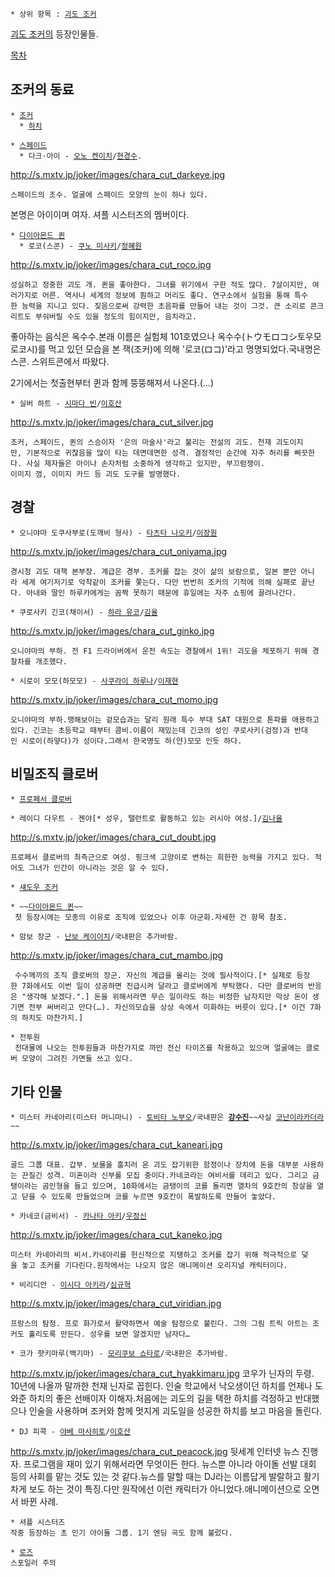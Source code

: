  * 상위 항목 : [[괴도 조커]]

[[괴도 조커]]의 등장인물들.

[[목차]]


== 조커의 동료 ==
 * [[조커(괴도 조커)|조커]] 
   * [[하치(괴도 조커)|하치]]

 * [[스페이드(괴도 조커)|스페이드]] 
   * 다크·아이 - [[오노 켄이치]]/[[현경수]].
http://s.mxtv.jp/joker/images/chara_cut_darkeye.jpg
 스페이드의 조수. 얼굴에 스페이드 모양의 눈이 하나 있다.
본명은 아이이며 여자. 셔플 시스터즈의 멤버이다.

 * [[다이아몬드 퀸]]
   * 로코(스콘) - [[쿠노 미사키]]/[[정혜원(성우)|정혜원]]
http://s.mxtv.jp/joker/images/chara_cut_roco.jpg
 성실하고 정중한 괴도 개. 퀸을 좋아한다. 그녀를 위기에서 구한 적도 많다. 7살이지만, 여러가지로 어른. 역사나 세계의 정보에 훤하고 머리도 좋다. 연구소에서 실험을 통해 특수한 능력을 지니고 있다. 짖음으로써 강력한 초음파를 만들어 내는 것이 그것. 큰 소리로 콘크리트도 부숴버릴 수도 있을 정도의 힘이지만, 음치라고.
좋아하는 음식은 옥수수.본래 이름은 실험체 101호였으나 옥수수(トウモロコシ토우모로코시)를 먹고 있던 모습을 본 잭(조커)에 의해 '로코(ロコ)'라고 명명되었다.국내명은 스콘. 스위트콘에서 따왔다.

2기에서는 첫출현부터 퀸과 함께 뚱뚱해져서 나온다.(…)

 * 실버 하트 - [[시마다 빈]]/[[이호산]]
http://s.mxtv.jp/joker/images/chara_cut_silver.jpg
 조커, 스페이드, 퀸의 스승이자 '은의 마술사'라고 불리는 전설의 괴도. 천재 괴도이지만, 기본적으로 귀찮음을 많이 타는 데면데면한 성격. 결정적인 순간에 자주 허리를 삐끗한다. 사실 제자들은 아이나 손자처럼 소중하게 생각하고 있지만, 부끄럼쟁이. 
 이미지 껌, 이미지 카드 등 괴도 도구를 발명했다.

== 경찰 ==
 * 오니야마 도쿠사부로(도깨비 형사) - [[타츠타 나오키]]/[[이장원]]
http://s.mxtv.jp/joker/images/chara_cut_oniyama.jpg
 경시청 괴도 대책 본부장. 계급은 경부. 조커를 잡는 것이 삶의 보람으로, 일본 뿐만 아니라 세계 여기저기로 악착같이 조커를 쫓는다. 다만 번번히 조커의 기적에 의해 실패로 끝난다. 아내와 딸인 하루카에게는 꼼짝 못하기 때문에 휴일에는 자주 쇼핑에 끌려나간다.

 * 쿠로사키 긴코(채이서) - [[하라 유코]]/[[김율]]
http://s.mxtv.jp/joker/images/chara_cut_ginko.jpg
 오니야마의 부하. 전 F1 드라이버에서 운전 속도는 경찰에서 1위! 괴도을 체포하기 위해 경찰차를 개조했다.

 * 시로이 모모(하모모) - [[사쿠라이 하루나]]/[[이재현(성우)|이재현]]
http://s.mxtv.jp/joker/images/chara_cut_momo.jpg
 오니야마의 부하.맹해보이는 겉모습과는 달리 원래 특수 부대 SAT 대원으로 톤파를 애용하고있다. 긴코는 초등학교 때부터 콤비.이름이 재밌는데 긴코의 성인 쿠로사키(검정)과 반대인 시로이(하얗다)가 성이다.그래서 한국명도 하(얀)모모 인듯 하다.

== 비밀조직 클로버 ==
 * [[프로페서 클로버]]

 * 레이디 다우트 - 젠야[* 성우, 탤런트로 활동하고 있는 러시아 여성.]/[[김나율]]
http://s.mxtv.jp/joker/images/chara_cut_doubt.jpg
 프로페서 클로버의 최측근으로 여성. 핑크색 고양이로 변하는 희한한 능력을 가지고 있다. 적어도 그녀가 인간이 아니라는 것은 알 수 있다.

 * [[섀도우 조커]] 

 * ~~[[다이아몬드 퀸]]~~
  첫 등장시에는 모종의 이유로 조직에 있었으나 이후 아군화.자세한 건 항목 참조.

 * 맘보 장군 - [[난보 케이이치]]/국내판은 추가바람.
http://s.mxtv.jp/joker/images/chara_cut_mambo.jpg
  수수께끼의 조직 클로버의 장군. 자신의 계급을 올리는 것에 필사적이다.[* 실제로 등장한 7화에서도 이번 일이 성공하면 진급시켜 달라고 클로버에게 부탁했다. 다만 클로버의 반응은 "생각해 보겠다.".] 돈을 위해서라면 무슨 일이라도 하는 비정한 남자지만 막상 돈이 생기면 전부 써버리고 만다(…). 자신의모습을 상상 속에서 미화하는 버릇이 있다.[* 이건 7화의 하치도 마찬가지.]

 * 전투원
  전대물에 나오는 전투원들과 마찬가지로 까만 전신 타이즈를 착용하고 있으며 얼굴에는 클로버 모양이 그려진 가면들 쓰고 있다. 

== 기타 인물 ==
 * 미스터 카네아리(미스터 머니마니) - [[토비타 노부오]]/국내판은 '''[[강수진(남자 성우)|강수진]]'''~~사실 [[남도일|코난]]이라카더라~~
http://s.mxtv.jp/joker/images/chara_cut_kaneari.jpg
 골드 그룹 대표. 갑부. 보물을 훔치러 온 괴도 잡기위한 함정이나 장치에 돈을 대부분 사용하는 끈질긴 성격. 미혼이라 신부를 모집 중이다.카네코라는 여비서를 데리고 있다. 그리고 금탱이라는 곰인형을 들고 있으며, 10화에서는 금탱이의 코를 돌리면 열차의 9호칸의 창살을 열고 닫을 수 있도록 만들었으며 코를 누르면 9호칸이 폭발하도록 만들어 놓았다.

 * 카네코(금비서) - [[카나타 아키]]/[[우정신]]
http://s.mxtv.jp/joker/images/chara_cut_kaneko.jpg
 미스터 카네아리의 비서.카네아리를 헌신적으로 지탱하고 조커를 잡기 위해 적극적으로 덫을 놓고 조커를 기다린다.원작에서는 나오지 않은 애니메이션 오리지널 캐릭터이다.

 * 비리디안 - [[이시다 아키라]]/[[심규혁]]
http://s.mxtv.jp/joker/images/chara_cut_viridian.jpg
 프랑스의 탐정. 프로 화가로서 활약하면서 예술 탐정으로 불린다. 그의 그림 트릭 아트는 조커도 홀리도록 만든다. 성우를 보면 알겠지만 남자다…

 * 코가 햣키마루(백기마) - [[모리쿠보 쇼타로]]/국내판은 추가바람.
http://s.mxtv.jp/joker/images/chara_cut_hyakkimaru.jpg
코우가 닌자의 두령. 10년에 나올까 말까한 천재 닌자로 꼽힌다. 인술 학교에서 낙오생이던 하치를 언제나 도와준 하치의 좋은 선배이자 이해자.처음에는 괴도의 길을 택한 하치를 걱정하고 반대했으나 인술을 사용하며 조커와 함께 멋지게 괴도일을 성공한 하치를 보고 마음을 돌린다.

 * DJ 피콕 - [[야베 마사히토]]/[[이호산]]
http://s.mxtv.jp/joker/images/chara_cut_peacock.jpg
뒷세계 인터넷 뉴스 진행자. 프로그램을 재미 있기 위해서라면 무엇이든 한다. 뉴스뿐 아니라 아이돌 선발 대회 등의 사회를 맡는 것도 있는 것 같다.뉴스를 말할 때는 DJ라는 이름답게 발랄하고 활기차게 보도 하는 것이 특징.다만 원작에선 이런 캐릭터가 아니었다.애니메이션으로 오면서 바뀐 사례.

 * 셔플 시스터즈
 작중 등장하는 초 인기 아이돌 그룹. 1기 엔딩 곡도 함께 불렀다.

 * [[로즈(괴도 조커)|로즈]]
 스포일러 주의

